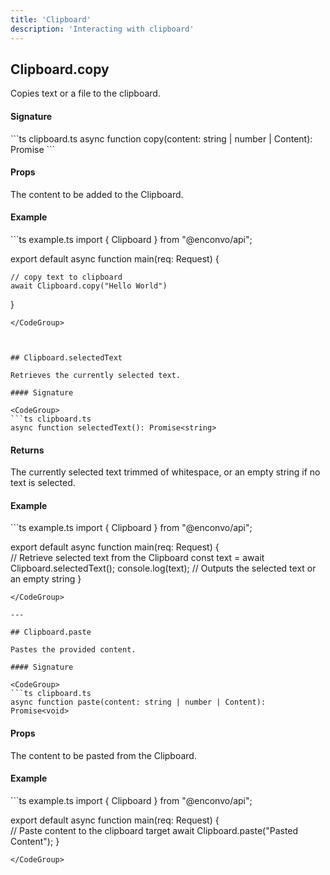 ```yaml
---
title: 'Clipboard'
description: 'Interacting with clipboard'
---
```




## Clipboard.copy

Copies text or a file to the clipboard.

#### Signature

<CodeGroup>
```ts clipboard.ts 
async function copy(content: string | number | Content): Promise<void>
```
</CodeGroup>

#### Props
<ParamField body="content" type="string|integer|Content" required>
  The content to be added to the Clipboard.
</ParamField>


#### Example

<CodeGroup>
```ts example.ts 
import {  Clipboard } from "@enconvo/api";

export default async function main(req: Request) {

    // copy text to clipboard
    await Clipboard.copy("Hello World")

}
```
</CodeGroup>



## Clipboard.selectedText

Retrieves the currently selected text.

#### Signature

<CodeGroup>
```ts clipboard.ts 
async function selectedText(): Promise<string>
```
</CodeGroup>

#### Returns

<ResponseField  type="string" required>
  The currently selected text trimmed of whitespace, or an empty string if no text is selected.
</ResponseField>


#### Example

<CodeGroup>
```ts example.ts 
import { Clipboard } from "@enconvo/api";

export default async function main(req: Request) {  
    // Retrieve selected text from the Clipboard
    const text = await Clipboard.selectedText();
    console.log(text); // Outputs the selected text or an empty string
}
```
</CodeGroup>

---

## Clipboard.paste

Pastes the provided content.

#### Signature

<CodeGroup>
```ts clipboard.ts 
async function paste(content: string | number | Content): Promise<void>
```
</CodeGroup>

#### Props
<ParamField body="content" type="string|integer|Content" required>
  The content to be pasted from the Clipboard.
</ParamField>


#### Example

<CodeGroup>
```ts example.ts 
import { Clipboard } from "@enconvo/api";

export default async function main(req: Request) {  
    // Paste content to the clipboard target
    await Clipboard.paste("Pasted Content");
}
```
</CodeGroup>

